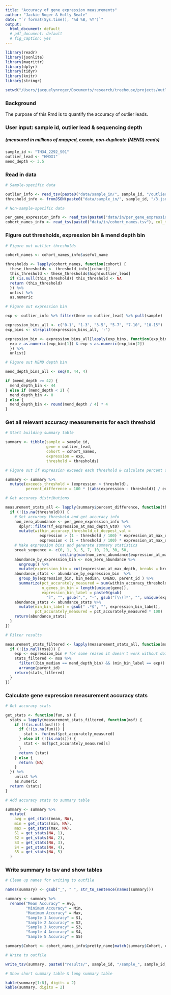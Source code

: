 ```yaml
---
title: "Accuracy of gene expression measurements"
author: "Jackie Roger & Holly Beale"
date: "`r format(Sys.time(), '%d %B, %Y')`"
output:
  html_document: default
  # pdf_document: default
  # fig_caption: yes
---
```


```r

library(readr)
library(jsonlite)
library(magrittr)
library(dplyr)
library(tidyr)
library(knitr)
library(stringr)

setwd("/Users/jacquelynroger/Documents/research/treehouse/projects/outlier_lead_accuracy")

```

### Background

The purpose of this Rmd is to quantify the accuracy of outlier leads.

### User input: sample id, outlier lead & sequencing depth
##### (measured in millions of mapped, exonic, non-duplicate (MEND) reads)

```r

sample_id <- "TH34_2292_S01"
outlier_lead <- "HMOX1"
mend_depth <- 3.5

```

### Read in data

```r

# Sample-specific data

outlier_info <- read_tsv(paste0("data/sample_in/", sample_id, "/outlier_results_", sample_id), col_types = cols())
threshold_info <- fromJSON(paste0("data/sample_in/", sample_id, "/3.json"))

# Non-sample-specific data

per_gene_expression_info <- read_tsv(paste0("data/in/per_gene_expression.tsv.gz"), col_types = cols())
cohort_names_info <- read_tsv(paste0("data/in/cohort_names.tsv"), col_types = cols())

```

### Figure out thresholds, expression bin & mend depth bin

```r

# Figure out outlier thresholds

cohort_names <- cohort_names_info$useful_name

thresholds <- lapply(cohort_names, function(cohort) {
  these_thresholds <- threshold_info[[cohort]]
  this_threshold <- these_thresholds$high[outlier_lead]
  if (is.null(this_threshold)) this_threshold <- NA
  return (this_threshold)
  }) %>%
  unlist %>%
  as.numeric

# Figure out expression bin

exp <- outlier_info %>% filter(Gene == outlier_lead) %>% pull(sample)

expression_bins_all <- c("0-1", "1-3", "3-5", "5-7", "7-10", "10-15")
exp_bins <- strsplit(expression_bins_all, '-')

expression_bin <- expression_bins_all[lapply(exp_bins, function(exp_bin) {
  exp > as.numeric(exp_bin[1]) & exp < as.numeric(exp_bin[2])
  }) %>%
  unlist]

# Figure out MEND depth bin

mend_depth_bins_all <- seq(0, 44, 4)

if (mend_depth >= 42) {
  mend_depth_bin <- 44
} else if (mend_depth < 2) {
  mend_depth_bin <- 0
} else {
  mend_depth_bin <- round(mend_depth / 4) * 4
}

```

### Get all relevant accuracy measurements for each threshold

```r

# Start building summary table

summary <- tibble(sample = sample_id,
                  gene = outlier_lead,
                  cohort = cohort_names,
                  expression = exp,
                  threshold = thresholds)

# Figure out if expression exceeds each threshold & calculate percent difference

summary <- summary %>%
  mutate(exceeds_threshold = (expression > threshold),
         percent_difference = 100 * ((abs(expression - threshold)) / expression))

# Get accuracy distributions

measurement_stats_all <- lapply(summary$percent_difference, function(threshold) {
  if (!(is.na(threshold))) {
    # Set accuracy threshold and get accuracy info
    non_zero_abundance <- per_gene_expression_info %>%
      dplyr::filter(f_expression_at_max_depth_Gt0)  %>% 
      mutate(within_accuracy_threshold_of_deepest_val =
               expression > (1 - threshold / 100) * expression_at_max_depth &
               expression < (1 + threshold / 100) * expression_at_max_depth)
    # Make expression bins and generate summary statistics
    break_sequence <- c(0, 1, 3, 5, 7, 10, 20, 30, 50,
                        ceiling(max(non_zero_abundance$expression_at_max_depth)))
    abundance_by_expression_bin <- non_zero_abundance %>% 
      ungroup() %>% 
      mutate(expression_bin = cut(expression_at_max_depth, breaks = break_sequence, dig.lab = 6))
    abundance_stats <- abundance_by_expression_bin	%>% 
      group_by(expression_bin, bin_median, UMEND, parent_id ) %>%
      summarize(pct_accurately_measured = sum(within_accuracy_threshold_of_deepest_val) / n(),
                n_genes_in_bin = length(unique(gene)),
                expression_bin_label = paste0(gsub(
                  "]", "", gsub(",", "-", gsub("[\\(]*", "", unique(expression_bin)))), " (n=", n_genes_in_bin, ")")) 
    abundance_stats <- abundance_stats %>%
      mutate(min_bin_label = gsub(" .*$", "", expression_bin_label),
             pct_accurately_measured = pct_accurately_measured * 100)
    return(abundance_stats)
  }
})

# Filter results

measurement_stats_filtered <- lapply(measurement_stats_all, function(msa) {
  if (!(is.null(msa))) {
    exp <- expression_bin # for some reason it doesn't work without doing it this way
    stats_filtered <- msa %>%
      filter((bin_median == mend_depth_bin) && (min_bin_label == exp)) %>%
      arrange(parent_id)
    return(stats_filtered)
  }
})

```

### Calculate gene expression measurement accuracy stats

```r

# Get accuracy stats

get_stats <- function(fun, s) {
  stats = lapply(measurement_stats_filtered, function(msf) {
    if (!(is.null(msf))) {
      if (!(is.na(fun))) {
        stat <- fun(msf$pct_accurately_measured)
      } else if (!(is.na(s))) {
        stat <- msf$pct_accurately_measured[s]
      }
      return (stat)
    } else {
      return (NA)
    }
  }) %>%
    unlist %>%
    as.numeric
  return (stats)
}

# Add accuracy stats to summary table

summary <- summary %>%
  mutate(
    avg = get_stats(mean, NA),
    min = get_stats(min, NA),
    max = get_stats(max, NA),
    S1 = get_stats(NA, 1),
    S2 = get_stats(NA, 2),
    S3 = get_stats(NA, 3),
    S4 = get_stats(NA, 4),
    S5 = get_stats(NA, 5)
  )

```

### Write summary to tsv and show tables

```r

# Clean up names for writing to outfile

names(summary) <- gsub("_", " ", str_to_sentence(names(summary)))

summary <- summary %>%
  rename("Mean Accuracy" = Avg,
         "Minimum Accuracy" = Min,
         "Maximum Accuracy" = Max,
         "Sample 1 Accuracy" = S1,
         "Sample 2 Accuracy" = S2,
         "Sample 3 Accuracy" = S3,
         "Sample 4 Accuracy" = S4,
         "Sample 5 Accuracy" = S5)

summary$Cohort <- cohort_names_info$pretty_name[match(summary$Cohort, cohort_names_info$useful_name)]

# Write to outfile

write_tsv(summary, paste0("results/", sample_id, "/sample_", sample_id, "__gene_", outlier_lead, "__summary.tsv"))

# Show short summary table & long summary table

kable(summary[1:8], digits = 2)
kable(summary, digits = 2)

```